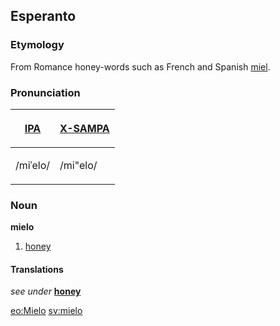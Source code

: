 ==Esperanto==
===Etymology===
From Romance honey-words such as French and Spanish [[miel]].

===Pronunciation===
{| border=1 cellpadding=5
! [[w:IPA|IPA]] !! [[w:X-SAMPA|X-SAMPA]]
|-
| /miˈelo/ || /mi"elo/
|}

===Noun===
'''mielo'''
# [[honey]]

====Translations====
''see under'' '''[[honey]]'''

[[eo:Mielo]]
[[sv:mielo]]